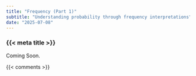 ```yaml
---
title: "Frequency (Part 1)"
subtitle: "Understanding probability through frequency interpretations"
date: "2025-07-08"
---
```


### {{< meta title >}}

Coming Soon.


{{< comments >}}